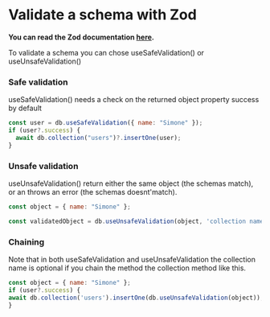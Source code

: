 # Validate a schema with Zod

**You can read the Zod documentation [here](https://zod.dev/).**

To validate a schema you can chose useSafeValidation() or useUnsafeValidation()

### Safe validation

useSafeValidation() needs a check on the returned object property success by default
```js filename="Safe schema validation" copy
const user = db.useSafeValidation({ name: "Simone" });
if (user?.success) {
  await db.collection("users")?.insertOne(user);
}
```

### Unsafe validation
useUnsafeValidation() return either the same object (the schemas match), or an throws an error (the schemas doesnt'match).

```js filename="Unsafe schema validation" {3} copy
const object = { name: "Simone" };

const validatedObject = db.useUnsafeValidation(object, 'collection name');
```

### Chaining
Note that in both useSafeValidation and useUnsafeValidation the collection name is optional if you chain the method the collection method like this.
```js filename="Unsafe schema validation" {3} copy
const object = { name: "Simone" };
if (user?.success) {
await db.collection('users').insertOne(db.useUnsafeValidation(object));
}
```
